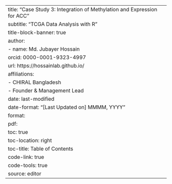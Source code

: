 ---
title: "Case Study 3: Integration of Methylation and Expression for ACC"
subtitle: "TCGA Data Analysis with R"
title-block-banner: true
author:
  - name: Md. Jubayer Hossain
    orcid: 0000-0001-9323-4997
    url: https://hossainlab.github.io/
    affiliations: 
    - CHIRAL Bangladesh
    - Founder & Management Lead 
date: last-modified
date-format: "[Last Updated on] MMMM, YYYY"
format: 
  pdf:
    toc: true  
    toc-location: right
    toc-title: Table of Contents
    code-link: true
    code-tools: true 
source: editor 
---